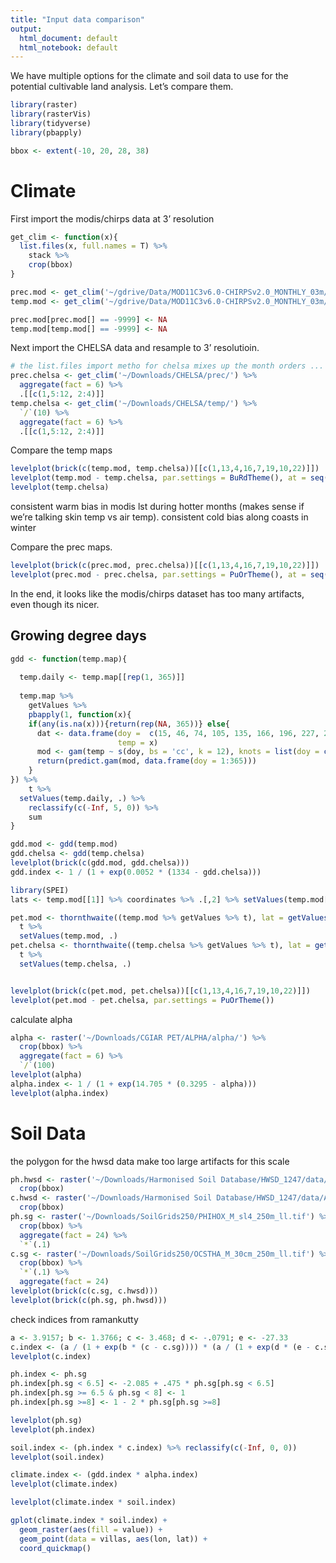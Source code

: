 ```yaml
---
title: "Input data comparison"
output:
  html_document: default
  html_notebook: default
---
```


We have multiple options for the climate and soil data to use for the potential cultivable land analysis. Let's compare them.

```r
library(raster)
library(rasterVis)
library(tidyverse)
library(pbapply)
```

```r
bbox <- extent(-10, 20, 28, 38)

```


# Climate
First import the modis/chirps data at 3' resolution
```r
get_clim <- function(x){
  list.files(x, full.names = T) %>%
    stack %>%
    crop(bbox)
}

prec.mod <- get_clim('~/gdrive/Data/MOD11C3v6.0-CHIRPSv2.0_MONTHLY_03m/prec/')
temp.mod <- get_clim('~/gdrive/Data/MOD11C3v6.0-CHIRPSv2.0_MONTHLY_03m/temp/')

prec.mod[prec.mod[] == -9999] <- NA
temp.mod[temp.mod[] == -9999] <- NA
```

Next import the CHELSA data and resample to 3' resolutioin.
```r
# the list.files import metho for chelsa mixes up the month orders ... fix manually
prec.chelsa <- get_clim('~/Downloads/CHELSA/prec/') %>%
  aggregate(fact = 6) %>%
  .[[c(1,5:12, 2:4)]]
temp.chelsa <- get_clim('~/Downloads/CHELSA/temp/') %>% 
  `/`(10) %>%
  aggregate(fact = 6) %>%
  .[[c(1,5:12, 2:4)]]
```


Compare the temp maps
```r
levelplot(brick(c(temp.mod, temp.chelsa))[[c(1,13,4,16,7,19,10,22)]])
levelplot(temp.mod - temp.chelsa, par.settings = BuRdTheme(), at = seq(-15,15,1))
levelplot(temp.chelsa)
```
consistent warm bias in modis lst during hotter months (makes sense if we're talking skin temp vs air temp).
consistent cold bias along coasts in winter

Compare the prec maps.
```r
levelplot(brick(c(prec.mod, prec.chelsa))[[c(1,13,4,16,7,19,10,22)]])
levelplot(prec.mod - prec.chelsa, par.settings = PuOrTheme(), at = seq(-260, 260, 10))
```

In the end, it looks like the modis/chirps dataset has too many artifacts, even though its nicer.

## Growing degree days
```r
gdd <- function(temp.map){
  
  temp.daily <- temp.map[[rep(1, 365)]]
  
  temp.map %>%
    getValues %>%
    pbapply(1, function(x){
    if(any(is.na(x))){return(rep(NA, 365))} else{
      dat <- data.frame(doy =  c(15, 46, 74, 105, 135, 166, 196, 227, 258, 288, 319, 349),
                        temp = x)
      mod <- gam(temp ~ s(doy, bs = 'cc', k = 12), knots = list(doy = c(1, 366)), data = dat)
      return(predict.gam(mod, data.frame(doy = 1:365)))
    }
}) %>% 
    t %>%
  setValues(temp.daily, .) %>% 
    reclassify(c(-Inf, 5, 0)) %>%
    sum
}

gdd.mod <- gdd(temp.mod)
gdd.chelsa <- gdd(temp.chelsa)
levelplot(brick(c(gdd.mod, gdd.chelsa)))
gdd.index <- 1 / (1 + exp(0.0052 * (1334 - gdd.chelsa)))
```

```r
library(SPEI)
lats <- temp.mod[[1]] %>% coordinates %>% .[,2] %>% setValues(temp.mod[[1]], .)

pet.mod <- thornthwaite((temp.mod %>% getValues %>% t), lat = getValues(lats), na.rm = T) %>%
  t %>%
  setValues(temp.mod, .)
pet.chelsa <- thornthwaite((temp.chelsa %>% getValues %>% t), lat = getValues(lats), na.rm = T) %>%
  t %>%
  setValues(temp.chelsa, .)


levelplot(brick(c(pet.mod, pet.chelsa))[[c(1,13,4,16,7,19,10,22)]])
levelplot(pet.mod - pet.chelsa, par.settings = PuOrTheme())
```
calculate alpha
```r
alpha <- raster('~/Downloads/CGIAR PET/ALPHA/alpha/') %>% 
  crop(bbox) %>%
  aggregate(fact = 6) %>%
  `/`(100)
levelplot(alpha)
alpha.index <- 1 / (1 + exp(14.705 * (0.3295 - alpha)))
levelplot(alpha.index)
```

# Soil Data
the polygon for the hwsd data make too large artifacts for this scale
```r
ph.hwsd <- raster('~/Downloads/Harmonised Soil Database/HWSD_1247/data/T_PH_H2O.nc4') %>%
  crop(bbox)
c.hwsd <- raster('~/Downloads/Harmonised Soil Database/HWSD_1247/data/AWT_T_SOC.nc4') %>%
  crop(bbox)
ph.sg <- raster('~/Downloads/SoilGrids250/PHIHOX_M_sl4_250m_ll.tif') %>%
  crop(bbox) %>%
  aggregate(fact = 24) %>%
  `*`(.1)
c.sg <- raster('~/Downloads/SoilGrids250/OCSTHA_M_30cm_250m_ll.tif') %>%
  crop(bbox) %>%
  `*`(.1) %>%
  aggregate(fact = 24)
levelplot(brick(c(c.sg, c.hwsd)))
levelplot(brick(c(ph.sg, ph.hwsd)))

```

check indices from ramankutty
```r
a <- 3.9157; b <- 1.3766; c <- 3.468; d <- -.0791; e <- -27.33
c.index <- (a / (1 + exp(b * (c - c.sg)))) * (a / (1 + exp(d * (e - c.sg))))
levelplot(c.index)

ph.index <- ph.sg
ph.index[ph.sg < 6.5] <- -2.085 + .475 * ph.sg[ph.sg < 6.5]
ph.index[ph.sg >= 6.5 & ph.sg < 8] <- 1
ph.index[ph.sg >=8] <- 1 - 2 * ph.sg[ph.sg >=8]

levelplot(ph.sg)
levelplot(ph.index)
```

```r
soil.index <- (ph.index * c.index) %>% reclassify(c(-Inf, 0, 0))
levelplot(soil.index)
```
```r
climate.index <- (gdd.index * alpha.index)
levelplot(climate.index)
```

```r
levelplot(climate.index * soil.index)
```
```r
gplot(climate.index * soil.index) +
  geom_raster(aes(fill = value)) +
  geom_point(data = villas, aes(lon, lat)) +
  coord_quickmap()
```

